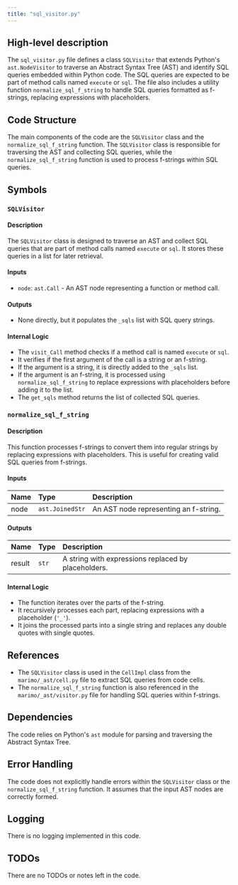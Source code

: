 ```yaml
---
title: "sql_visitor.py"
---
```


## High-level description

The `sql_visitor.py` file defines a class `SQLVisitor` that extends Python's `ast.NodeVisitor` to traverse an Abstract Syntax Tree (AST) and identify SQL queries embedded within Python code. The SQL queries are expected to be part of method calls named `execute` or `sql`. The file also includes a utility function `normalize_sql_f_string` to handle SQL queries formatted as f-strings, replacing expressions with placeholders.

## Code Structure

The main components of the code are the `SQLVisitor` class and the `normalize_sql_f_string` function. The `SQLVisitor` class is responsible for traversing the AST and collecting SQL queries, while the `normalize_sql_f_string` function is used to process f-strings within SQL queries.

## Symbols

### `SQLVisitor`
#### Description
The `SQLVisitor` class is designed to traverse an AST and collect SQL queries that are part of method calls named `execute` or `sql`. It stores these queries in a list for later retrieval.

#### Inputs
- `node`: `ast.Call` - An AST node representing a function or method call.

#### Outputs
- None directly, but it populates the `_sqls` list with SQL query strings.

#### Internal Logic
- The `visit_Call` method checks if a method call is named `execute` or `sql`.
- It verifies if the first argument of the call is a string or an f-string.
- If the argument is a string, it is directly added to the `_sqls` list.
- If the argument is an f-string, it is processed using `normalize_sql_f_string` to replace expressions with placeholders before adding it to the list.
- The `get_sqls` method returns the list of collected SQL queries.

### `normalize_sql_f_string`
#### Description
This function processes f-strings to convert them into regular strings by replacing expressions with placeholders. This is useful for creating valid SQL queries from f-strings.

#### Inputs
| Name | Type | Description |
|:-----|:-----|:------------|
| node | `ast.JoinedStr` | An AST node representing an f-string. |

#### Outputs
| Name | Type | Description |
|:-----|:-----|:------------|
| result | `str` | A string with expressions replaced by placeholders. |

#### Internal Logic
- The function iterates over the parts of the f-string.
- It recursively processes each part, replacing expressions with a placeholder (`'_'`).
- It joins the processed parts into a single string and replaces any double quotes with single quotes.

## References

- The `SQLVisitor` class is used in the `CellImpl` class from the `marimo/_ast/cell.py` file to extract SQL queries from code cells.
- The `normalize_sql_f_string` function is also referenced in the `marimo/_ast/visitor.py` file for handling SQL queries within f-strings.

## Dependencies

The code relies on Python's `ast` module for parsing and traversing the Abstract Syntax Tree.

## Error Handling

The code does not explicitly handle errors within the `SQLVisitor` class or the `normalize_sql_f_string` function. It assumes that the input AST nodes are correctly formed.

## Logging

There is no logging implemented in this code.

## TODOs

There are no TODOs or notes left in the code.